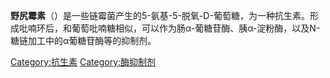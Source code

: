 {{unreferenced|time=2011-08-05T19:53:26+00:00}}
'''野尻霉素'''（{{lang-en|Nojirimycin}}）是一些链霉菌产生的5-氨基-5-脱氧-D-葡萄糖，为一种抗生素。形成吡喃环后，和葡萄吡喃糖相似，可以作为肠α-葡糖苷酶、胰α-淀粉酶，以及N-糖链加工中的α葡糖苷酶等的抑制剂。

[[Category:抗生素|Category:抗生素]]
[[Category:酶抑制剂|Category:酶抑制剂]]